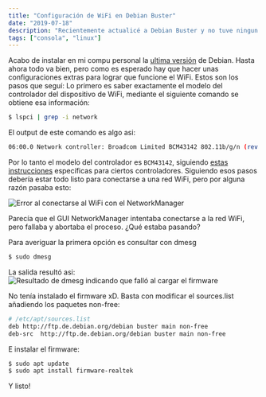 ```yaml
---
title: "Configuración de WiFi en Debian Buster"
date: "2019-07-18"
description: "Recientemente actualicé a Debian Buster y no tuve ningun problema excepto con la configuración del WiFI. Asi lo arreglé."
tags: ["consola", "linux"]
---
```


Acabo de instalar en mi compu personal la [ultima versión](https://wiki.debian.org/DebianBuster) de Debian. Hasta ahora todo va bien, pero como es esperado hay que hacer unas configuraciones extras para lograr que funcione el WiFi. Estos son los pasos que seguí:
Lo primero es saber exactamente el modelo del controlador del dispositivo de WiFi, mediante el siguiente comando se obtiene esa información:
```bash
$ lspci | grep -i network
```
El output de este comando es algo asi:
```bash
06:00.0 Network controller: Broadcom Limited BCM43142 802.11b/g/n (rev 01)
```
Por lo tanto el modelo del controlador es `BCM43142`, siguiendo [estas instrucciones](https://wiki.debian.org/wl) específicas para ciertos controladores. Siguiendo esos pasos debería estar todo listo para conectarse a una red WiFi, pero por alguna razón pasaba esto:

![Error al conectarse al WiFi con el NetworkManager](./connect-wifi-error.gif "Error al conectarse al WiFi con el NetworkManager")

Parecía que el GUI NetworkManager intentaba conectarse a la red WiFi, pero fallaba y abortaba el proceso. ¿Qué estaba pasando?

Para averiguar la primera opción es consultar con dmesg
```bash
$ sudo dmesg
```
La salida resultó asi:
![Resultado de dmesg indicando que falló al cargar el firmware](./dmesg-output.png "Resultado de dmesg indicando que falló al cargar el firmware")

No tenía instalado el firmware xD. Basta con modificar el sources.list añadiendo los paquetes non-free:
```bash
# /etc/apt/sources.list
deb http://ftp.de.debian.org/debian buster main non-free
deb-src  http://ftp.de.debian.org/debian buster main non-free
```
E instalar el firmware:
```bash
$ sudo apt update
$ sudo apt install firmware-realtek
```
Y listo!